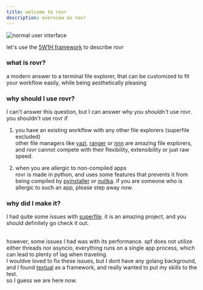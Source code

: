 ---
title: welcome to rovr
description: overview on rovr
---

<img
  src="https://github.com/NSPC911/rovr/blob/master/img/0.1.0/rovr_main.png?raw=true"
  alt="normal user interface"
/>

let's use the [5W1H framework](https://en.wikipedia.org/wiki/Five_Ws) to describe rovr

### what is rovr?

a modern answer to a terminal file explorer, that can be customized to fit your workflow easily, while being aesthetically pleasing

### why should I use rovr?

I can't answer this question, but I can answer why you _shouldn't_ use rovr.
<br/>you shouldn't use rovr if

1. you have an existing workflow with any other file explorers (superfile excluded)
   <br/>other file managers like [yazi](https://github.com/sxyazi/yazi), [ranger](https://github.com/ranger/ranger) or [nnn](https://github.com/jarun/nnn) are amazing file explorers, and rovr cannot compete with their flexibility, extensibility or just raw speed.

2. when you are allergic to non-compiled apps
   <br/>rovr is made in python, and uses some features that prevents it from being compiled by [pyinstaller](https://github.com/pyinstaller/pyinstaller) or [nuitka](https://github.com/Nuitka/Nuitka). if you are someone who is allergic to such an app, please step away now.

### why did I make it?

I had quite some issues with [superfile](https://github.com/yorukot/superfile). it is an amazing project, and you should definitely go check it out.

<br/>however, some issues I had was with its performance. spf does not utilize either threads nor asyncio, everything runs on a single app process, which can lead to plenty of lag when traveling.
<br/>I wouldve loved to fix these issues, but I dont have any golang background, and I found [textual](https://github.com/Textualize/Textual) as a framework, and really wanted to put my skills to the test.
<br/>so I guess we are here now.
